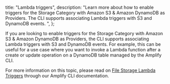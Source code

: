   title: "Lambda triggers",
  description:
    "Learn more about how to enable triggers for the Storage Category with Amazon S3 & Amazon DynamoDB as Providers. The CLI supports associating Lambda triggers with S3 and DynamoDB events. ",
};

If you are looking to enable triggers for the Storage Category with Amazon S3 & Amazon DynamoDB as Providers, the CLI supports associating Lambda triggers with S3 and DynamoDB events. For example, this can be useful for a use case where you want to invoke a Lambda function after a create or update operation on a DynamoDB table managed by the Amplify CLI.

For more information on this topic, please read on [File Storage Lambda Triggers](/cli/usage/lambda-triggers#s3-lambda-triggers) through our Amplify CLI documentation.
